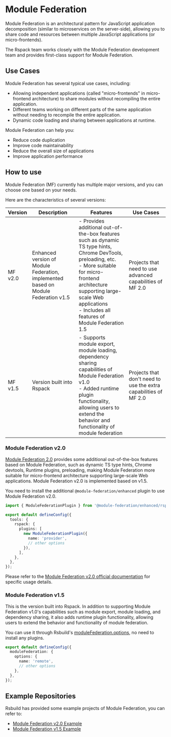 # Module Federation

Module Federation is an architectural pattern for JavaScript application decomposition (similar to microservices on the server-side), allowing you to share code and resources between multiple JavaScript applications (or micro-frontends).

The Rspack team works closely with the Module Federation development team and provides first-class support for Module Federation.

## Use Cases

Module Federation has several typical use cases, including:

- Allowing independent applications (called "micro-frontends" in micro-frontend architecture) to share modules without recompiling the entire application.
- Different teams working on different parts of the same application without needing to recompile the entire application.
- Dynamic code loading and sharing between applications at runtime.

Module Federation can help you:

- Reduce code duplication
- Improve code maintainability
- Reduce the overall size of applications
- Improve application performance

## How to use

Module Federation (MF) currently has multiple major versions, and you can choose one based on your needs.

Here are the characteristics of several versions:

| Version | Description                                                                        | Features                                                                                                                                                                                                                                                                  | Use Cases                                                        |
| ------- | ---------------------------------------------------------------------------------- | ------------------------------------------------------------------------------------------------------------------------------------------------------------------------------------------------------------------------------------------------------------------------- | ---------------------------------------------------------------- |
| MF v2.0 | Enhanced version of Module Federation, implemented based on Module Federation v1.5 | - Provides additional out-of-the-box features such as dynamic TS type hints, Chrome DevTools, preloading, etc.<br />- More suitable for micro-frontend architecture supporting large-scale Web applications <br />- Includes all features of Module Federation 1.5 <br /> | Projects that need to use advanced capabilities of MF 2.0        |
| MF v1.5 | Version built into Rspack                                                          | - Supports module export, module loading, dependency sharing capabilities of Module Federation v1.0<br />- Added runtime plugin functionality, allowing users to extend the behavior and functionality of module federation <br />                                        | Projects that don't need to use the extra capabilities of MF 2.0 |

### Module Federation v2.0

[Module Federation 2.0](https://module-federation.io/blog/announcement.html) provides some additional out-of-the-box features based on Module Federation, such as dynamic TS type hints, Chrome devtools, Runtime plugins, preloading, making Module Federation more suitable for micro-frontend architecture supporting large-scale Web applications. Module Federation v2.0 is implemented based on v1.5.

You need to install the additional `@module-federation/enhanced` plugin to use Module Federation v2.0.

```ts title="rsbuild.config.ts"
import { ModuleFederationPlugin } from '@module-federation/enhanced/rspack';

export default defineConfig({
  tools: {
    rspack: {
      plugins: [
        new ModuleFederationPlugin({
          name: 'provider',
          // other options
        }),
      ],
    },
  },
});
```

Please refer to the [Module Federation v2.0 official documentation](https://module-federation.io/) for specific usage details.

### Module Federation v1.5

This is the version built into Rspack. In addition to supporting Module Federation v1.0's capabilities such as module export, module loading, and dependency sharing, it also adds runtime plugin functionality, allowing users to extend the behavior and functionality of module federation.

You can use it through Rsbuild's [moduleFederation.options](/config/module-federation/options), no need to install any plugins.

```ts title="rsbuild.config.ts"
export default defineConfig({
  moduleFederation: {
    options: {
      name: 'remote',
      // other options
    },
  },
});
```

## Example Repositories

Rsbuild has provided some example projects of Module Federation, you can refer to:

- [Module Federation v2.0 Example](https://github.com/rspack-contrib/rspack-examples/tree/main/rsbuild/module-federation-enhanced)
- [Module Federation v1.5 Example](https://github.com/rspack-contrib/rspack-examples/tree/main/rsbuild/module-federation)

